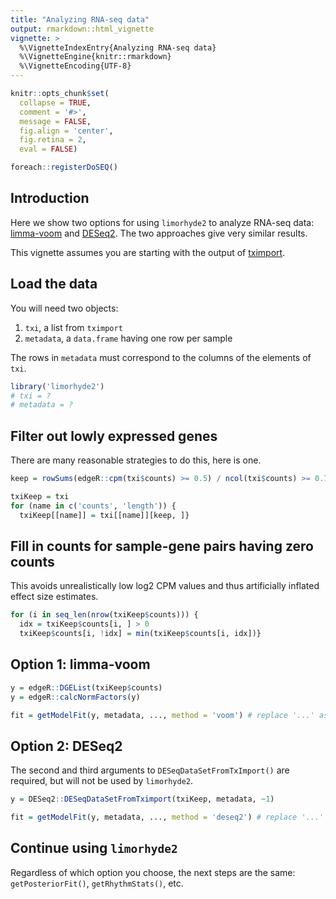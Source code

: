 ```yaml
---
title: "Analyzing RNA-seq data"
output: rmarkdown::html_vignette
vignette: >
  %\VignetteIndexEntry{Analyzing RNA-seq data}
  %\VignetteEngine{knitr::rmarkdown}
  %\VignetteEncoding{UTF-8}
---
```


```r
knitr::opts_chunk$set(
  collapse = TRUE,
  comment = '#>',
  message = FALSE,
  fig.align = 'center',
  fig.retina = 2,
  eval = FALSE)

foreach::registerDoSEQ()
```

## Introduction

Here we show two options for using `limorhyde2` to analyze RNA-seq data: [limma-voom](https://bioconductor.org/packages/release/bioc/html/limma.html) and [DESeq2](https://bioconductor.org/packages/release/bioc/html/DESeq2.html). The two approaches give very similar results.

This vignette assumes you are starting with the output of [tximport](https://bioconductor.org/packages/release/bioc/html/tximport.html).

## Load the data

You will need two objects:

1. `txi`, a list from `tximport`
2. `metadata`, a `data.frame` having one row per sample

The rows in `metadata` must correspond to the columns of the elements of `txi`.

```r
library('limorhyde2')
# txi = ?
# metadata = ?
```

## Filter out lowly expressed genes

There are many reasonable strategies to do this, here is one.

```r
keep = rowSums(edgeR::cpm(txi$counts) >= 0.5) / ncol(txi$counts) >= 0.75

txiKeep = txi
for (name in c('counts', 'length')) {
  txiKeep[[name]] = txi[[name]][keep, ]}
```

## Fill in counts for sample-gene pairs having zero counts

This avoids unrealistically low log2 CPM values and thus artificially inflated effect size estimates.

```r
for (i in seq_len(nrow(txiKeep$counts))) {
  idx = txiKeep$counts[i, ] > 0
  txiKeep$counts[i, !idx] = min(txiKeep$counts[i, idx])}
```

## Option 1: limma-voom

```r
y = edgeR::DGEList(txiKeep$counts)
y = edgeR::calcNormFactors(y)

fit = getModelFit(y, metadata, ..., method = 'voom') # replace '...' as appropriate for your data
```

## Option 2: DESeq2

The second and third arguments to `DESeqDataSetFromTxImport()` are required, but will not be used by `limorhyde2`.

```r
y = DESeq2::DESeqDataSetFromTximport(txiKeep, metadata, ~1)

fit = getModelFit(y, metadata, ..., method = 'deseq2') # replace '...' as appropriate for your data
```

## Continue using `limorhyde2`

Regardless of which option you choose, the next steps are the same: `getPosteriorFit()`, `getRhythmStats()`, etc.

